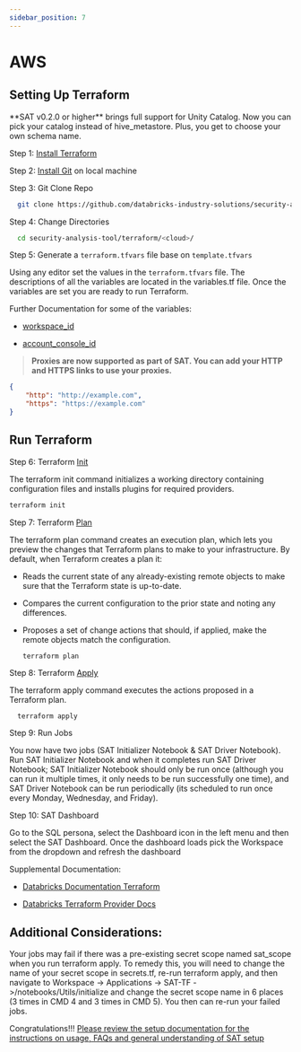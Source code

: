 ```yaml
---
sidebar_position: 7
---
```



# AWS

## Setting Up Terraform

<Admonition type="note" title="Note">
**SAT v0.2.0 or higher** brings full support for Unity Catalog. Now you can pick your catalog instead of hive_metastore. Plus, you get to choose your own schema name.
</Admonition>

Step 1: [Install Terraform](https://developer.hashicorp.com/terraform/tutorials/aws-get-started/install-cli)

Step 2: [Install Git](https://git-scm.com/book/en/v2/Getting-Started-Installing-Git) on local machine

Step 3: Git Clone Repo
  
  ```sh
    git clone https://github.com/databricks-industry-solutions/security-analysis-tool.git
   ```

Step 4: Change Directories

  ```sh
    cd security-analysis-tool/terraform/<cloud>/
  ```

Step 5: Generate a `terraform.tfvars` file base on `template.tfvars`

Using any editor set the values in the `terraform.tfvars` file. The descriptions of all the variables are located in the variables.tf file. Once the variables are set you are ready to run Terraform.

Further Documentation for some of the variables:

- [workspace_id](https://docs.databricks.com/workspace/workspace-details.html#workspace-instance-names-urls-and-ids)

- [account_console_id](https://docs.databricks.com/administration-guide/account-settings/index.html#locate-your-account-id)

> **Proxies are now supported as part of SAT. You can add your HTTP and HTTPS links to use your proxies.**
```json
{
    "http": "http://example.com",
    "https": "https://example.com"
}
```

## Run Terraform

Step 6: Terraform [Init](https://developer.hashicorp.com/terraform/cli/commands/init)

The terraform init command initializes a working directory containing configuration files and installs plugins for required providers.

  ```sh
  terraform init
  ```

Step 7: Terraform [Plan](https://developer.hashicorp.com/terraform/cli/commands/plan)

The terraform plan command creates an execution plan, which lets you preview the changes that Terraform plans to make to your infrastructure. By default, when Terraform creates a plan it:

* Reads the current state of any already-existing remote objects to make sure that the Terraform state is up-to-date.
* Compares the current configuration to the prior state and noting any differences.
* Proposes a set of change actions that should, if applied, make the remote objects match the configuration.

  ```sh
  terraform plan
  ```

Step 8: Terraform [Apply](https://developer.hashicorp.com/terraform/cli/commands/apply)

The terraform apply command executes the actions proposed in a Terraform plan.

  ```
    terraform apply
  ```

Step 9: Run Jobs

You now have two jobs (SAT Initializer Notebook & SAT Driver Notebook). Run SAT Initializer Notebook and when it completes run SAT Driver Notebook; SAT Initializer Notebook should only be run once (although you can run it multiple times, it only needs to be run successfully one time), and SAT Driver Notebook can be run periodically (its scheduled to run once every Monday, Wednesday, and Friday).

Step 10: SAT Dashboard

Go to the SQL persona, select the Dashboard icon in the left menu and then select the SAT Dashboard. Once the dashboard loads pick the Workspace from the dropdown and refresh the dashboard

Supplemental Documentation:

- [Databricks Documentation Terraform](https://docs.databricks.com/dev-tools/terraform/index.html)

- [Databricks Terraform Provider Docs](https://registry.terraform.io/providers/databricks/databricks/latest/docs)



## Additional Considerations:

Your jobs may fail if there was a pre-existing secret scope named sat_scope when you run terraform apply. To remedy this, you will need to change the name of your secret scope in secrets.tf, re-run terraform apply, and then navigate to Workspace -> Applications -> SAT-TF ->/notebooks/Utils/initialize and change the secret scope name in  6 places (3 times in CMD 4 and 3 times in CMD 5). You then can re-run your failed jobs.

Congratulations!!! [Please review the setup documentation for the instructions on usage, FAQs and general understanding of SAT setup](../../functionality.mdx)